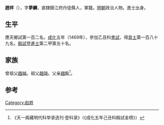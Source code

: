 {{Otheruses|other=名为赵梦麟的其他人物|赵梦麟}}

'''趙祥'''（{{bd|1441年||？}}），字'''夢麟'''，直隸鎮江府丹徒縣人，軍籍。[[明朝|明朝]]政治人物。進士出身。

== 生平 ==
應天鄉試第一百二名。[[成化|成化]]五年（1469年），參加乙丑科[[會試|會試]]，得[[貢士|貢士]]第一百八十九名。[[殿試|殿試]]登[[進士|進士]]第二甲第五十名。

== 家族 ==
曾祖父[[趙誠|趙誠]]。祖父[[趙琦|趙琦]]。父亲[[趙銓|趙銓]]<ref>《天一阁藏明代科举录选刊·登科录》（《成化五年己丑科殿試金榜》）</ref>。

==参考==
{{reflist}}

{{明朝人物小作品}}
{{成化五年己丑科殿試金榜}}

{{Authority control}}

{{DEFAULTSORT:}}
[[Category:赵姓|Category:赵姓]]